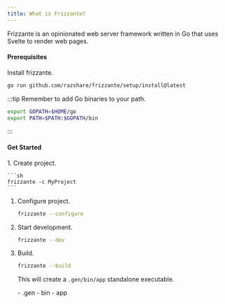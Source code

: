 ```yaml
---
title: What is Frizzante?
---
```



Frizzante is an opinionated web server framework written in Go that uses Svelte to render web pages.

#### Prerequisites

Install frizzante.

```sh
go run github.com/razshare/frizzante/setup/install@latest
```

:::tip
Remember to add Go binaries to your path.

```sh
export GOPATH=$HOME/go
export PATH=$PATH:$GOPATH/bin
```
:::

#### Get Started

<Steps>
1. Create project.

    ```sh
    frizzante -c MyProject
    ```

1. Configure project.

    ```sh
    frizzante --configure
    ```

1. Start development.

    ```sh
    frizzante --dev
    ```

1. Build.

    ```sh
    frizzante --build
    ```

    This will create a `.gen/bin/app` standalone executable.

    <FileTree>
       - .gen
          - bin
             - app
    </FileTree>
</Steps>